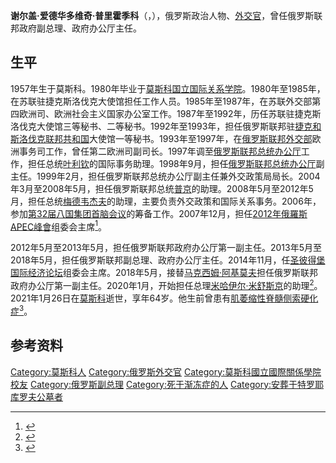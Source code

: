 {{NoteTA|G1=人名|1=zh-hans:八国集团首脑会议;zh-hk:八大工業國高峰會議;zh-tw:八大工業國高峰會議;}}
{{Infobox officeholder
| 姓名     = 谢尔盖·普里霍季科
| 原名     = Сергей Приходько
| 图像     = Deputy_Prime_Minister_Sergei_Prikhodko.jpg
| 图像说明 = 
| 职务     = [[俄罗斯联邦政府|俄罗斯联邦政府]]办公厅第一副主任
| 总理     = [[德米特里·阿纳托利耶维奇·梅德韦杰夫|德米特里·梅德韦杰夫]]<br/>[[米哈伊尔·米舒斯京|米哈伊尔·米舒斯京]]
| 1blankname= 主任
| 1namedata= [[康斯坦丁·崔琴科|康斯坦丁·崔琴科]]
| 就任日期 = 2018年5月18日
| 卸任日期 = 2020年1月21日
| 总理1    = [[德米特里·阿纳托利耶维奇·梅德韦杰夫|德米特里·梅德韦杰夫]]
| 1blankname1= 主任
| 1namedata1= [[弗拉季斯拉夫·尤里耶维奇·苏尔科夫|弗拉季斯拉夫·苏尔科夫]]
| 就任日期1= 2012年5月21日
| 卸任日期1= 2013年5月22日
| 职务2    = 俄罗斯联邦副总理<br/>俄罗斯联邦政府办公厅主任
| 总理2    = [[德米特里·阿纳托利耶维奇·梅德韦杰夫|德米特里·梅德韦杰夫]]
| 就任日期2= 2013年5月22日
| 卸任日期2= 2018年5月18日
| 前任2    = 康斯坦丁·崔琴科
| 继任2    = [[弗拉季斯拉夫·尤里耶维奇·苏尔科夫|弗拉季斯拉夫·苏尔科夫]]
| 职务3    = [[俄罗斯联邦总统|俄罗斯联邦总统]]助理
| 总统3    = [[弗拉基米尔·普京|弗拉基米尔·普京]]<br/>[[德米特里·阿纳托利耶维奇·梅德韦杰夫|德米特里·梅德韦杰夫]]
| 就任日期3= 2004年3月26日
| 卸任日期3= 2012年5月21日
| 总统4    = [[鲍里斯·尼古拉耶维奇·叶利钦|鲍里斯·叶利钦]]
| 就任日期4= 1997年4月9日
| 卸任日期4= 1998年9月14日
| 性别     = 男
| 出生日期 = 1957年1月12日
| 出生地点 = {{URS}}莫斯科
| 逝世日期 = {{Dda|2021|1|26|1957|1|12}}
| 逝世地点 = {{RUS}}[[莫斯科|莫斯科]]
| 职业     = [[政治人物|政治人物]]
| 母校     = 
| 政党     = [[苏联共产党|苏联共产党]]
| 签名     = Prikhodko SE signature.jpg
| 获奖     = {{二级友谊勋章 (哈萨克斯坦)}}
}}
'''谢尔盖·爱德华多维奇·普里霍季科'''（{{lang-ru|Сергей Эдуардович Приходько}}，{{bd|1957年|1月12日|2021年|1月26日|catIdx=Prikhodko}}），俄罗斯政治人物、[[外交官|外交官]]，曾任俄罗斯联邦政府副总理、政府办公厅主任。

==生平==
1957年生于莫斯科。1980年毕业于[[莫斯科国立国际关系学院|莫斯科国立国际关系学院]]。1980年至1985年，在苏联驻捷克斯洛伐克大使馆担任工作人员。1985年至1987年，在苏联外交部第四欧洲司、欧洲社会主义国家办公室工作。1987年至1992年，历任苏联驻捷克斯洛伐克大使馆三等秘书、二等秘书。1992年至1993年，担任俄罗斯联邦驻[[捷克和斯洛伐克联邦共和国|捷克和斯洛伐克联邦共和国]]大使馆一等秘书。1993年至1997年，在[[俄罗斯联邦外交部|俄罗斯联邦外交部]]欧洲事务司工作，曾任第二欧洲司副司长。1997年调至[[俄罗斯联邦总统办公厅|俄罗斯联邦总统办公厅]]工作，担任总统[[鲍里斯·尼古拉耶维奇·叶利钦|叶利钦]]的国际事务助理。1998年9月，担任[[俄罗斯联邦总统办公厅|俄罗斯联邦总统办公厅]]副主任。1999年2月，担任俄罗斯联邦总统办公厅副主任兼外交政策局局长。2004年3月至2008年5月，担任俄罗斯联邦总统[[弗拉基米尔·普京|普京]]的助理。2008年5月至2012年5月，担任总统[[德米特里·阿纳托利耶维奇·梅德韦杰夫|梅德韦杰夫]]的助理，主要负责外交政策和国际关系事务。2006年，参加[[第32届八国集团首脑会议|第32届八国集团首脑会议]]的筹备工作。2007年12月，担任[[2012年俄羅斯APEC峰會|2012年俄羅斯APEC峰會]]组委会主席<ref>{{cite web |title=Чем известен Сергей Приходько |url=https://www.kommersant.ru/doc/4662255 |publisher=[[生意人报|Коммерсантъ]] |language=ru |date=2021-01-26 |access-date=2021-02-07 |archive-date=2021-02-13 |archive-url=https://web.archive.org/web/20210213170344/https://www.kommersant.ru/doc/4662255 |dead-url=no }}</ref>。

2012年5月至2013年5月，担任俄罗斯联邦政府办公厅第一副主任。2013年5月至2018年5月，担任俄罗斯联邦副总理、政府办公厅主任。2014年11月，任[[圣彼得堡国际经济论坛|圣彼得堡国际经济论坛]]组委会主席。2018年5月，接替[[马克西姆·阿基莫夫|马克西姆·阿基莫夫]]担任俄罗斯联邦政府办公厅第一副主任。2020年1月，开始担任总理[[米哈伊尔·米舒斯京|米哈伊尔·米舒斯京]]的助理<ref>{{cite web |title=Биография Сергея Приходько |url=https://tass.ru/info/10546357 |publisher=[[俄通社-塔斯社|ТАСС]] |language=ru |date=2021-01-26 |access-date=2021-02-07 |archive-date=2021-02-28 |archive-url=https://web.archive.org/web/20210228222214/https://tass.ru/info/10546357 |dead-url=no }}</ref>。2021年1月26日在[[莫斯科|莫斯科]]逝世，享年64岁。他生前曾患有[[肌萎缩性脊髓侧索硬化症|肌萎缩性脊髓侧索硬化症]]<ref>{{cite web |title=俄媒：俄罗斯前副总理普里霍季科去世，终年64岁 |url=https://www.thepaper.cn/newsDetail_forward_10949667 |publisher=澎湃新闻 |date=2021-01-26}}</ref>。
==参考资料==
{{reflist}}
{{Authority control}}
{{DEFAULTSORT:Prikhodko, Sergei}}
[[Category:莫斯科人|Category:莫斯科人]]
[[Category:俄罗斯外交官|Category:俄罗斯外交官]]
[[Category:莫斯科國立國際關係學院校友|Category:莫斯科國立國際關係學院校友]]
[[Category:俄罗斯副总理|Category:俄罗斯副总理]]
[[Category:死于渐冻症的人|Category:死于渐冻症的人]]
[[Category:安葬于特罗耶库罗夫公墓者|Category:安葬于特罗耶库罗夫公墓者]]